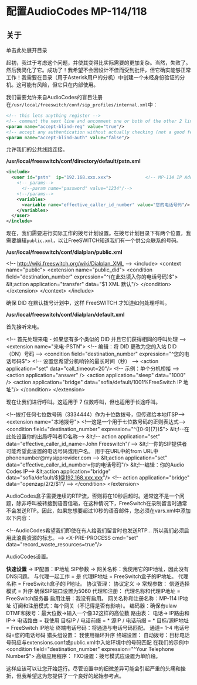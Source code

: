 # 配置AudioCodes MP-114/118

## 关于

单击此处展开目录

起初，我过于考虑这个问题，并使其变得比实际需要的更加复杂。当然，失败了。然后我简化了它。成功了！我希望不会因设计不佳而受到批评，但它确实能够正常工作！我需要在目录（用于Asterisk用户的分机）中创建一个未经身份验证的分机。这可能有风险，但它只在内部使用。

我们需要允许来自AudioCodes的盲目注册在`/usr/local/freeswitch/conf/sip_profiles/internal.xml`中：

```xml
<!-- this lets anything register -->
<!-- comment the next line and uncomment one or both of the other 2 lines for call authentication -->
<param name="accept-blind-reg" value="true"/>
<!-- accept any authentication without actually checking (not a good feature for most people) -->
<param name="accept-blind-auth" value="false"/>
```

允许我们的公共线路连接。

**/usr/local/freeswitch/conf/directory/default/pstn.xml**

```xml
<include>
  <user id="pstn"  ip="192.168.xxx.xxx">             <!-- MP-114 IP Address -->
    <!-- params-->
      <!--param name="password" value="1234"/-->
    <!--/params-->
    <variables>
      <variable name="effective_caller_id_number" value="您的电话号码"/>
    </variables>
  </user>
</include>
```

现在，我们需要进行实际工作的拨号计划设置。在拨号计划目录下有两个位置，我需要编辑`public.xml`，以让FreeSWITCH知道我们有一个供公众联系的号码。

**/usr/local/freeswitch/conf/dialplan/public.xml**

&lt;!-- http://wiki.freeswitch.org/wiki/Dialplan_XML -->
&lt;include>
  &lt;context name="public">
   &lt;extension name="public_did">
      &lt;condition field="destination_number" expression="^(在此处填入你的电话号码)$">
        &lt;action application="transfer" data="$1 XML 默认"/>
      &lt;/condition>
    &lt;/extension>
  &lt;/context>
&lt;/include>

确保 DID 在默认拨号计划中，这样 FreeSWITCH 才知道如何处理呼叫。

**/usr/local/freeswitch/conf/dialplan/default.xml**

首先接听来电。

&lt;!-- 首先处理来电 - 如果您有多个类似的 DID 并且它们获得相同的呼叫处理 -->
      &lt;extension name="来电-PSTN">
    &lt;!-- 编辑：将 DID 更改为您的入站 DID（DN）号码 -->
    &lt;condition field="destination_number" expression="^您的电话号码$">
        &lt;!-- 设置您希望分机响铃的最长时间（秒） -->
     &lt;action application="set" data="call_timeout=20"/>
     &lt;!-- 示例：单个分机桥接 -->
     &lt;action application="answer" />
     &lt;action application="sleep" data="1000" />
          &lt;action application="bridge" data="sofia/default/1001%FreeSwitch IP 地址"/>
    &lt;/condition>
   &lt;/extension>

现在让我们进行呼叫。这适用于 7 位数呼叫，但也适用于长途呼叫。

&lt;!--拨打任何七位数号码（3334444）作为十位数拨号，但传递给本地ITSP-->
   &lt;extension name="本地拨号">
&lt;!—这是一个用于七位数号码的正则表达式-->
    &lt;condition field="destination_number" expression="^([0-9]{7})$">    
     &lt;!--在此处设置你的出局呼叫者ID名称-->
     &lt;!-- action application="set" data="effective_caller_id_name=John Freeswitch"/ -->
     &lt;!--你的SIP提供者可能希望此设置的电话号码或用户名。
       用于在URL中的from URL中 phonenumber@mysipprovider.com -->
     &lt;action application="set" data="effective_caller_id_number=你的电话号码"/>
                        &lt;!--编辑：你的Audio Codes IP-->
          &lt;action application="bridge" data="sofia/default/$1@192.168.xxx.xxx"/>
&lt;!-- action application="bridge" data="openzap/2/2/$1"/ -->
    &lt;/condition>
   &lt;/extension>

AudioCodes盒子需要连续的RTP流，否则将在10秒后超时。通常这不是一个问题，除非呼叫被转接到语音信箱，在这种情况下，FreeSwitch在录制留言时通常不会发送RTP。因此，如果您想要超过10秒的语音邮件，您必须在vars.xml中添加以下内容：

  &lt;!--AudioCodes希望我们即使在有人给我们留言时也发送RTP... 所以我们必须启用此浪费资源的标志。-->
  &lt;X-PRE-PROCESS cmd="set" data="record_waste_resources=true"/>

AudioCodes设置。

**快速设置** ->
IP配置：IP地址
SIP参数 ->
网关名称：我使用它的IP地址，因此没有DNS问题。
与代理一起工作 = 是
代理IP地址 = FreeSwitch盒子的IP地址。
代理名称 = FreeSwitch盒子的IP地址。
协议管理：
协议定义 ->
常规参数：
信道选择模式 = 升序
确保SIP端口设置为5060
代理和注册：
代理名称和代理IP地址 = FreeSwitch服务器
启用注册：我没有启用。
网关名称和注册名称：MP-114 IP地址
订阅和注册模式：每个网关（不记得是否有影响）。
编码器：确保有ulaw
DTMF和拨号：最大位数->输入一个像32这样的高位数
路由表：
电话-> IP路由和IP-> 电话路由 = 我使用
目标IP / 电话前缀 = * 
源IP / 电话前缀 = *
目标/源IP地址 = FreeSwitch IP地址
终端电话号码：将通道与电话号码匹配。
通道= 1-4
电话号码=您的电话号码
猎头组设置：
我使用循环升序
终端设置：
自动拨号：目标电话号码应与extensions.conf或public.xml中入站环境中的号码匹配
在我们的示例中&lt;condition field="destination_number" expression="^Your Telephone Number$">
高级应用程序：
FXO设置：拨号模式应设置为单阶段。

这样应该可以让您开始运行。尽管设置中的细微差异可能会引起严重的头痛和挫折，但我希望这为您提供了一个良好的起始参考点。